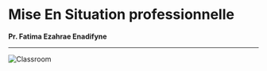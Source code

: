 # Mise En Situation professionnelle

**Pr. Fatima Ezahrae Enadifyne**

---

![Classroom](/msp/classroom.png)
